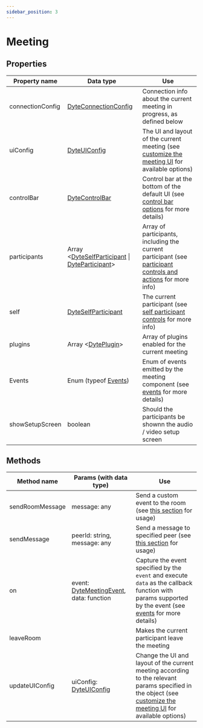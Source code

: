 ```yaml
---
sidebar_position: 3
---
```


# Meeting

## Properties

| Property name    | Data type                                                                             | Use                                                                                                                                                                                  |
| ---------------- | ------------------------------------------------------------------------------------- | ------------------------------------------------------------------------------------------------------------------------------------------------------------------------------------ |
| connectionConfig | [DyteConnectionConfig](./connection-config)                                           | Connection info about the current meeting in progress, as defined below                                                                                                              |
| uiConfig         | [DyteUIConfig](./dyte-ui-config)                                                      | The UI and layout of the current meeting (see [customize the meeting UI](./../customize-meeting-ui) for available options)                                                           |
| controlBar       | [DyteControlBar](./dyte-control-bar)                                                  | Control bar at the bottom of the default UI (see [control bar options](./../customize-meeting-ui#hide-the-bottom-control-bar) for more details)                                      |
| participants     | Array <[DyteSelfParticipant](./self-participant) \| [DyteParticipant](./participant)> | Array of participants, including the current participant (see [participant controls and actions](./../advanced-usage#controlling-individual-participants-and-actions) for more info) |
| self             | [DyteSelfParticipant](./self-participant)                                             | The current participant (see [self participant controls](./../advanced-usage#check-if-the-participant-is-current-participant) for more info)                                         |
| plugins          | Array <[DytePlugin](./dyte-plugin)>                                                   | Array of plugins enabled for the current meeting                                                                                                                                     |
| Events           | Enum (typeof [Events](./dyte-meeting-events))                                         | Enum of events emitted by the meeting component (see [events](./../events) for more details)                                                                                         |
| showSetupScreen  | boolean                                                                               | Should the participants be shownn the audio / video setup screen                                                                                                                     |

## Methods

| Method name     | Params (with data type)                                          | Use                                                                                                                                                                                        |
| --------------- | ---------------------------------------------------------------- | ------------------------------------------------------------------------------------------------------------------------------------------------------------------------------------------ |
| sendRoomMessage | message: any                                                     | Send a custom event to the room (see [this section](./../advanced-usage#send-a-custom-message-to-other-participants-in-the-meeting-p2p-message--data-exchange) for usage)                  |
| sendMessage     | peerId: string, message: any                                     | Send a message to specified peer (see [this section](./../advanced-usage#send-a-custom-message-to-other-participants-in-the-meeting-p2p-message--data-exchange) for usage)                 |
| on              | event: [DyteMeetingEvent](./dyte-meeting-events), data: function | Capture the event specified by the `event` and execute `data` as the callback function with params supported by the event (see [events](./../events) for more details)                     |
| leaveRoom       |                                                                  | Makes the current participant leave the meeting                                                                                                                                            |
| updateUIConfig  | uiConfig: [DyteUIConfig](./dyte-ui-config)                       | Change the UI and layout of the current meeting according to the relevant params specified in the object (see [customize the meeting UI](./../customize-meeting-ui) for available options) |
